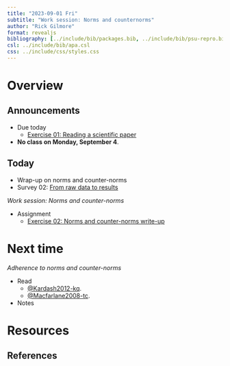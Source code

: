 ```yaml
---
title: "2023-09-01 Fri"
subtitle: "Work session: Norms and counternorms"
author: "Rick Gilmore"
format: revealjs
bibliography: [../include/bib/packages.bib, ../include/bib/psu-repro.bib]
csl: ../include/bib/apa.csl
css: ../include/css/styles.css
---
```


# Overview

## Announcements

- [Due today]{.orange_due}
    - [Exercise 01: Reading a scientific paper](../ex01-read-a-scientific-paper.qmd)
- **No class on Monday, September 4**.

## Today

- Wrap-up on norms and counter-norms
- Survey 02: [From raw data to results](survey-02.qmd)

*Work session: Norms and counter-norms*

- [Assignment]{.green_assigned}
    - [Exercise 02: Norms and counter-norms write-up](../ex02-norms-counternorms.qmd)

# Next time

*Adherence to norms and counter-norms*

- Read
    - [@Kardash2012-kq](https://doi.org/10.1007/s11251-011-9195-0).
    - [@Macfarlane2008-tc](https://doi.org/10.1007/s10805-008-9055-y).
- Notes

# Resources

## References

